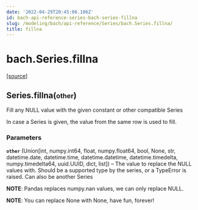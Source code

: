 ```yaml
---
date: '2022-04-29T20:45:06.106Z'
id: bach-api-reference-series-bach-series-fillna
slug: /modeling/bach/api-reference/Series/bach.Series.fillna/
title: fillna
---
```


# bach.Series.fillna

<div class="method">

&#8203;<span class="view-source">[[source]](https://github.com/objectiv/objectiv-analytics/blob/main/bach/bach/series/series.py)</span>

<h2 class="signature-class"><span class="additional-name">Series.</span><span class="name">fillna(</span><small class="parameter-list"><span class="parameter" id="other">other</span></small>)</h2>


<div class="content">

Fill any NULL value with the given constant or other compatible Series

In case a Series is given, the value from the same row is used to fill.


### Parameters

**`other`** (Union[int, numpy.int64, float, numpy.float64, bool, None, str, datetime.date, datetime.time, datetime.datetime, datetime.timedelta, numpy.timedelta64, uuid.UUID, dict, list]) – The value to replace the NULL values with. Should be a supported
type by the series, or a TypeError is raised. Can also be another Series


**NOTE**: Pandas replaces numpy.nan values, we can only replace NULL.

**NOTE**: You can replace None with None, have fun, forever!


</div>

</div>

